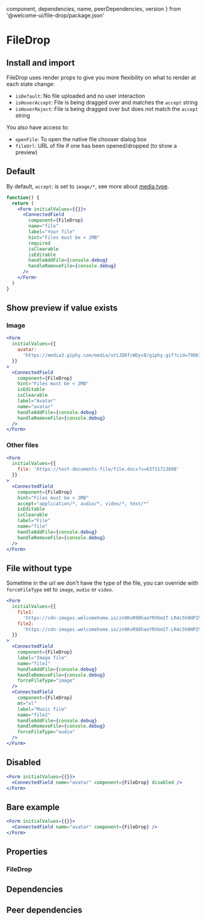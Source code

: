 
  component,
  dependencies,
  name,
  peerDependencies,
  version
} from '@welcome-ui/file-drop/package.json'

# FileDrop

<tagversion version={version} name={name} component={component} />

## Install and import

<usage component={component} name={name} peerDependencies={peerDependencies} />

FileDrop uses render props to give you more flexibility on what to render at each state change:

- `isDefault`: No file uploaded and no user interaction
- `isHoverAccept`: File is being dragged over and matches the `accept` string
- `isHoverReject`: File is being dragged over but does _not_ match the `accept` string

You also have access to:

- `openFile`: To open the native file chooser dialog box
- `fileUrl`: URL of file if one has been opened/dropped (to show a preview)

## Default

By default, `accept`: is set to `image/*`, see more about [media type](https://www.iana.org/assignments/media-types/media-types.xhtml).

```jsx
function() {
  return (
    <Form initialValues={{}}>
      <ConnectedField
        component={FileDrop}
        name="file"
        label="Your file"
        hint="Files must be < 2MB"
        required
        isClearable
        isEditable
        handleAddFile={console.debug}
        handleRemoveFile={console.debug}
      />
    </Form>
  )
}
```

## Show preview if value exists

### Image

```jsx
<Form
  initialValues={{
    avatar:
      'https://media3.giphy.com/media/uYiJD8fcWDys8/giphy.gif?cid=790b76115d08fb457747437951ff7674&rid=giphy.gif'
  }}
>
  <ConnectedField
    component={FileDrop}
    hint="Files must be < 2MB"
    isEditable
    isClearable
    label="Avatar"
    name="avatar"
    handleAddFile={console.debug}
    handleRemoveFile={console.debug}
  />
</Form>
```

### Other files

```jsx
<Form
  initialValues={{
    file: 'https://test-documents-file/file.docx?v=63731713698'
  }}
>
  <ConnectedField
    component={FileDrop}
    hint="Files must be < 2MB"
    accept="application/*, audio/*, video/*, text/*"
    isEditable
    isClearable
    label="File"
    name="file"
    handleAddFile={console.debug}
    handleRemoveFile={console.debug}
  />
</Form>
```

## File without type

Sometime in the url we don't have the type of the file, you can override with `forceFileType` set to `image`, `audio` or `video`.

```jsx
<Form
  initialValues={{
    file1:
      'https://cdn-images.welcomehome.io/zn9KvR98haoYRV6m1T-LR4c5h0HPZtVtvzwKPv02wgA/rs:auto:600::/q:100/czM6Ly93aC1wcml2YXRlLXByb2R1Y3Rpb24vcHJvZHVjdGlvbi91cGxvYWRzL3doL2Jsb2Nrcy9iZTI2MTc4OC1mYjc5LTRlZTQtYjQ4OC04ZDhiYTk4YTY3NDIvY292ZXIvdHdpdHRlckB4Mi5wbmc',
    file2:
      'https://cdn-images.welcomehome.io/zn9KvR98haoYRV6m1T-LR4c5h0HPZtVtvzwKPv02wgA/rs:auto:600::/q:100/czM6Ly93aC1wcml2YXRlLXByb2R1Y3Rpb24vcHJvZHVjdGlvbi91cGxvYWRzL3doL2Jsb2Nrcy9iZTI2MTc4OC1mYjc5LTRlZTQtYjQ4OC04ZDhiYTk4YTY3NDIvY292ZXIvdHdpdHRlckB4Mi5wbmc'
  }}
>
  <ConnectedField
    component={FileDrop}
    label="Image file"
    name="file1"
    handleAddFile={console.debug}
    handleRemoveFile={console.debug}
    forceFileType="image"
  />
  <ConnectedField
    component={FileDrop}
    mt="xl"
    label="Music file"
    name="file2"
    handleAddFile={console.debug}
    handleRemoveFile={console.debug}
    forceFileType="audio"
  />
</Form>
```

## Disabled

```jsx
<Form initialValues={{}}>
  <ConnectedField name="avatar" component={FileDrop} disabled />
</Form>
```

## Bare example

```jsx
<Form initialValues={{}}>
  <ConnectedField name="avatar" component={FileDrop} />
</Form>
```

## Properties

### FileDrop

<props propTypes={props.propTypes.FileDrop} />

## Dependencies

<dependencies dependencies={dependencies} />

## Peer dependencies

<dependencies dependencies={peerDependencies} />
